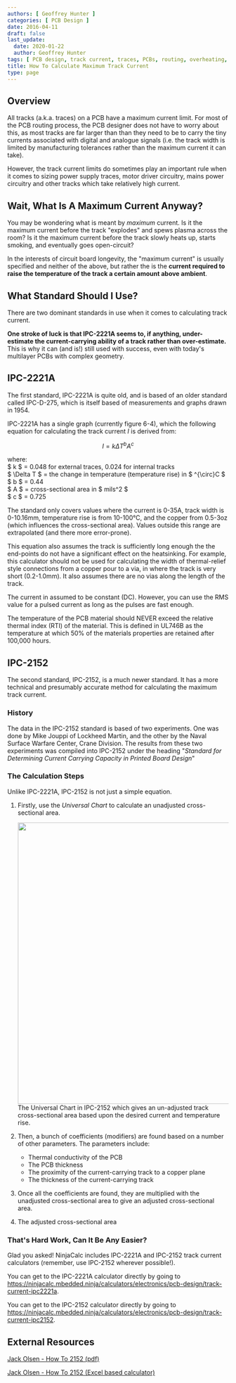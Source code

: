```yaml
---
authors: [ Geoffrey Hunter ]
categories: [ PCB Design ]
date: 2016-04-11
draft: false
last_update:
  date: 2020-01-22
  author: Geoffrey Hunter
tags: [ PCB design, track current, traces, PCBs, routing, overheating, thermal, IPC-2221A, IPC-2152 ]
title: How To Calculate Maximum Track Current
type: page
---
```



## Overview

All tracks (a.k.a. traces) on a PCB have a maximum current limit. For most of the PCB routing process, the PCB designer does not have to worry about this, as most tracks are far larger than than they need to be to carry the tiny currents associated with digital and analogue signals (i.e. the track width is limited by manufacturing tolerances rather than the maximum current it can take).

However, the track current limits do sometimes play an important rule when it comes to sizing power supply traces, motor driver circuitry, mains power circuitry and other tracks which take relatively high current.

## Wait, What Is A Maximum Current Anyway?

You may be wondering what is meant by _maximum_ current. Is it the maximum current before the track "explodes" and spews plasma across the room? Is it the maximum current before the track slowly heats up, starts smoking, and eventually goes open-circuit?

In the interests of circuit board longevity, the "maximum current" is usually specified and neither of the above, but rather the is the **current required to raise the temperature of the track a certain amount above ambient**.

## What Standard Should I Use?

There are two dominant standards in use when it comes to calculating track current.

**One stroke of luck is that IPC-2221A seems to, if anything, under-estimate the current-carrying ability of a track rather than over-estimate.** This is why it can (and is!) still used with success, even with today's multilayer PCBs with complex geometry.

## IPC-2221A

The first standard, IPC-2221A is quite old, and is based of an older standard called IPC-D-275, which is itself based of measurements and graphs drawn in 1954.

IPC-2221A has a single graph (currently figure 6-4), which the following equation for calculating the track current $I$ is derived from:

$$
I = k\Delta T^b A^c
$$

<p className="centered">    where:<br/>
    $ k $ = 0.048 for external traces, 0.024 for internal tracks<br/>
    $ \Delta T $ = the change in temperature (temperature rise) in $ ^{\circ}C $<br/>
    $ b $ = 0.44<br/>
    $ A $ = cross-sectional area in $ mils^2 $<br/>
    $ c $ = 0.725<br/></p>

The standard only covers values where the current is 0-35A, track width is 0-10.16mm, temperature rise is from 10-100°C, and the copper from 0.5-3oz (which influences the cross-sectional area). Values outside this range are extrapolated (and there more error-prone).

This equation also assumes the track is sufficiently long enough the the end-points do not have a significant effect on the heatsinking. For example, this calculator should not be used for calculating the width of thermal-relief style connections from a copper pour to a via, in where the track is very short (0.2-1.0mm). It also assumes there are no vias along the length of the track.

The current in assumed to be constant (DC). However, you can use the RMS value for a pulsed current as long as the pulses are fast enough.

The temperature of the PCB material should NEVER exceed the relative thermal index (RTI) of the material. This is defined in UL746B as the temperature at which 50% of the materials properties are retained after 100,000 hours.

## IPC-2152

The second standard, IPC-2152, is a much newer standard. It has a more technical and presumably accurate method for calculating the maximum track current.

### History

The data in the IPC-2152 standard is based of two experiments. One was done by Mike Jouppi of Lockheed Martin, and the other by the Naval Surface Warfare Center, Crane Division. The results from these two experiments was compiled into IPC-2152 under the heading "_Standard for Determining Current Carrying Capacity in Printed Board Design_"

### The Calculation Steps

Unlike IPC-2221A, IPC-2152 is not just a simple equation.


1. Firstly, use the _Universal Chart_ to calculate an unadjusted cross-sectional area.  


    <Image src={ipc_2152_universal_chart} width="641px">The Universal Chart in IPC-2152 which gives an un-adjusted track cross-sectional area based upon the desired current and temperature rise.</Image>  

1. Then, a bunch of coefficients (modifiers) are found based on a number of other parameters. The parameters include:  

    - Thermal conductivity of the PCB  
    - The PCB thickness  
    - The proximity of the current-carrying track to a copper plane  
    - The thickness of the current-carrying track  

1. Once all the coefficients are found, they are multiplied with the unadjusted cross-sectional area to give an adjusted cross-sectional area.  

1. The adjusted cross-sectional area

### That's Hard Work, Can It Be Any Easier?

Glad you asked! NinjaCalc includes IPC-2221A and IPC-2152 track current calculators (remember, use IPC-2152 wherever possible!).

You can get to the IPC-2221A calculator directly by going to https://ninjacalc.mbedded.ninja/calculators/electronics/pcb-design/track-current-ipc2221a.

You can get to the IPC-2152 calculator directly by going to https://ninjacalc.mbedded.ninja/calculators/electronics/pcb-design/track-current-ipc2152.

## External Resources

[Jack Olsen - How To 2152 (pdf)](/pdfs/JackOlson-HowTo2152.pdf)

[Jack Olsen - How To 2152 (Excel based calculator)](/pdfs/JackOlson-HowTo2152.xls)
